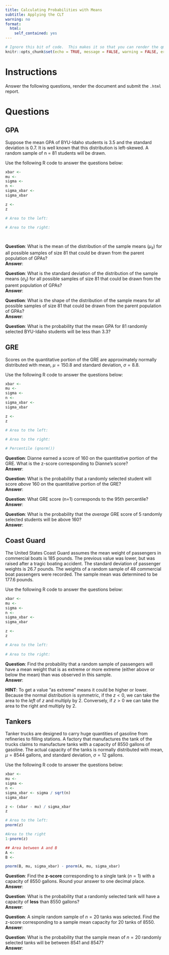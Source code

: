 ```yaml
---
title: Calculating Probabilities with Means
subtitle: Applying the CLT
warning: no
format:
  html:
    self_contained: yes
---
```

```r
# Ignore this bit of code.  This makes it so that you can render the qmd file even when there are errors in your code.
knitr::opts_chunk$set(echo = TRUE, message = FALSE, warning = FALSE, error = TRUE)
```


# Instructions

Answer the following questions, render the document and submit the `.html` report.

# Questions

## GPA

Suppose the mean GPA of BYU-Idaho students is 3.5 and the standard deviation is 0.7. It is well known that this distribution is left-skewed. A random sample of n = 81 students will be drawn.

Use the following R code to answer the questions below:

```r
xbar <- 
mu <- 
sigma <- 
n <- 
sigma_xbar <- 
sigma_xbar

z <- 
z

# Area to the left:
  
# Area to the right:

  
```

__Question__: What is the mean of the distribution of the sample means ($\mu_{\bar{x}}$) for all possible samples of size 81 that could be drawn from the parent population of GPAs?  
__Answer__:

__Question__: What is the standard deviation  of the distribution of the sample means ($\sigma_{\bar{x}}$) for all possible samples of size 81 that could be drawn from the parent population of GPAs?  
__Answer__:

__Question__: What is the shape of the distribution of the sample means for all possible samples of size 81 that could be drawn from the parent population of GPAs?  
__Answer__: 


__Question__: What is the probability that the mean GPA for 81 randomly selected BYU-Idaho students will be less than 3.3? 


## GRE

Scores on the quantitative portion of the GRE are approximately normally distributed with mean, $\mu = 150.8$ and standard deviation, $\sigma = 8.8$.
 
Use the following R code to answer the questions below:

```r
xbar <- 
mu <- 
sigma <- 
n <- 
sigma_xbar <- 
sigma_xbar

z <- 
z

# Area to the left:
  
# Area to the right:

# Percentile (qnorm())


```

__Question__: Dianne earned a score of 160 on the quantitative portion of the GRE. What is the z-score corresponding to Dianne’s score?  
__Answer__:

__Question__: What is the probability that a randomly selected student will score *above* 160 on the quantitative portion of the GRE?  
__Answer__: 

__Question__: What GRE score (n=1) corresponds to the 95th percentile?  
__Answer__:

__Question__:  What is the probability that the *average* GRE score of 5 randomly selected students will be above 160?  
__Answer__:


## Coast Guard

The United States Coast Guard assumes the mean weight of passengers in commercial boats is 185 pounds. The previous value was lower, but was raised after a tragic boating accident. The standard deviation of passenger weights is 26.7 pounds. The weights of a random sample of 48 commercial boat passengers were recorded. The sample mean was determined to be 177.6 pounds. 

Use the following R code to answer the questions below:

```r
xbar <- 
mu <- 
sigma <- 
n <- 
sigma_xbar <- 
sigma_xbar

z <- 
z

# Area to the left:
  
# Area to the right:


```


__Question__: Find the probability that a random sample of passengers will have a mean weight that is as extreme or more extreme (either above or below the mean) than was observed in this sample.  
__Answer__:  


__HINT__:  To get a value "as extreme" means it could be higher or lower.  Because the normal distribution is symmetric, if the $z<0$, we can take the area to the *left* of $z$ and multiply by 2.  Conversely, if $z>0$ we can take the area to the right and multiply by 2.  


## Tankers

Tanker trucks are designed to carry huge quantities of gasoline from refineries to filling stations. A factory that manufactures the tank of the trucks claims to manufacture tanks with a capacity of 8550 gallons of gasoline. The actual capacity of the tanks is normally distributed with mean, $\mu = 8544$ gallons, and standard deviation, $\sigma=12$ gallons.

Use the following R code to answer the questions below:

```r
xbar <- 
mu <- 
sigma <- 
n <- 
sigma_xbar <- sigma / sqrt(n)
sigma_xbar

z <- (xbar - mu) / sigma_xbar
z

# Area to the left:
pnorm(z)

#Area to the right
1-pnorm(z)

## Area between A and B
A <- 
B <- 

pnorm(B, mu, sigma_xbar) - pnorm(A, mu, sigma_xbar)

```


__Question__: Find the **z-score** corresponding to a single tank ($n=1$) with a capacity of 8550 gallons. Round your answer to one decimal place.  
__Answer__:  

__Question__: What is the probability that a randomly selected tank will have a capacity of **less** than 8550 gallons?  
__Answer__:  

__Question__: A simple random sample of $n = 20$ tanks was selected. Find the z-score corresponding to a sample mean capacity for 20 tanks of 8550.  
__Answer__:

__Question__: What is the probability that the sample mean of $n=20$ randomly selected tanks will be between 8541 and 8547?  
__Answer__:


